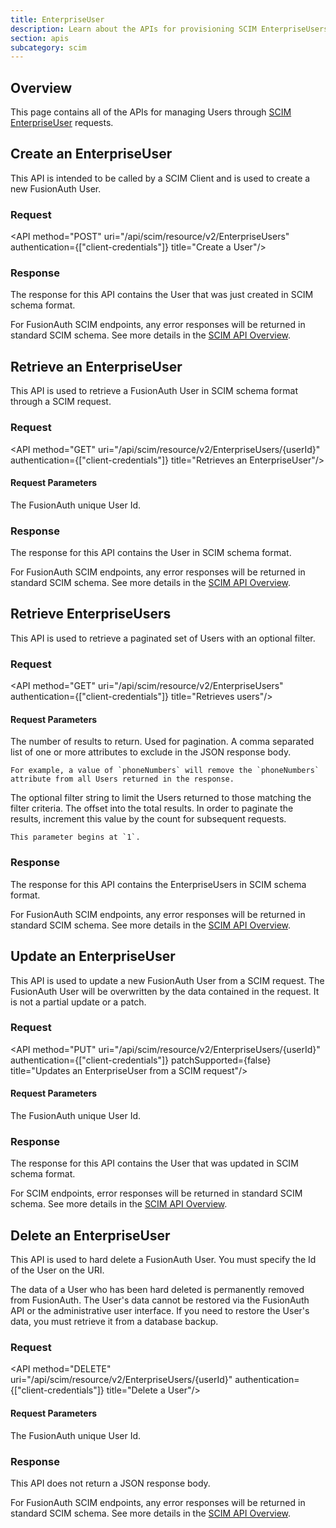 ```yaml
---
title: EnterpriseUser
description: Learn about the APIs for provisioning SCIM EnterpriseUsers in FusionAuth using a SCIM Client.
section: apis
subcategory: scim
---
```


<EnterprisePlanBlurb />

## Overview

This page contains all of the APIs for managing Users through [SCIM EnterpriseUser](https://datatracker.ietf.org/doc/html/rfc7643#section-4.3) requests.

## Create an EnterpriseUser

This API is intended to be called by a SCIM Client and is used to create a new FusionAuth User.

### Request

<API method="POST" uri="/api/scim/resource/v2/EnterpriseUsers" authentication={["client-credentials"]} title="Create a User"/>

<ScimEnterpriseuserRequestBody http_method="POST" />

### Response

The response for this API contains the User that was just created in SCIM schema format.

<ScimResponseCodes never_missing />

For FusionAuth SCIM endpoints, any error responses will be returned in standard SCIM schema. See more details in the [SCIM API Overview](/docs/apis/scim/).

<ScimEnterpriseuserResponseBody />

## Retrieve an EnterpriseUser

This API is used to retrieve a FusionAuth User in SCIM schema format through a SCIM request.

### Request

<API method="GET" uri="/api/scim/resource/v2/EnterpriseUsers/{userId}" authentication={["client-credentials"]} title="Retrieves an EnterpriseUser"/>

#### Request Parameters

<APIBlock>
  <APIField name="userId" type="UUID" optional>
    The FusionAuth unique User Id.
  </APIField>
</APIBlock>


### Response

The response for this API contains the User in SCIM schema format.

<ScimResponseCodes never_webhook_event />

For FusionAuth SCIM endpoints, any error responses will be returned in standard SCIM schema. See more details in the [SCIM API Overview](/docs/apis/scim/).

<ScimEnterpriseuserResponseBody />

## Retrieve EnterpriseUsers

This API is used to retrieve a paginated set of Users with an optional filter.

### Request

<API method="GET" uri="/api/scim/resource/v2/EnterpriseUsers" authentication={["client-credentials"]} title="Retrieves users"/>

#### Request Parameters

<APIBlock>
  <APIField name="count" type="Integer" optional>
    The number of results to return. Used for pagination.
  </APIField>
  <APIField name="excludedAttributes" type="String" optional since="1.39.0">
    A comma separated list of one or more attributes to exclude in the JSON response body.

    For example, a value of `phoneNumbers` will remove the `phoneNumbers` attribute from all Users returned in the response.
  </APIField>
  <APIField name="filter" type="String" optional since="1.39.0">
    The optional filter string to limit the Users returned to those matching the filter criteria.
  </APIField>
  <APIField name="startIndex" type="Integer" optional>
    The offset into the total results. In order to paginate the results, increment this value by the <InlineField>count</InlineField> for subsequent requests.

    This parameter begins at `1`.
  </APIField>
</APIBlock>

### Response

The response for this API contains the EnterpriseUsers in SCIM schema format.

<ScimResponseCodes />

For FusionAuth SCIM endpoints, any error responses will be returned in standard SCIM schema. See more details in the [SCIM API Overview](/docs/apis/scim/).

<ScimGroupListResponseBody />

## Update an EnterpriseUser

This API is used to update a new FusionAuth User from a SCIM request. The FusionAuth User will be overwritten by  the data contained in the request. It is not a partial update or a patch.

### Request

<API method="PUT" uri="/api/scim/resource/v2/EnterpriseUsers/{userId}" authentication={["client-credentials"]} patchSupported={false} title="Updates an EnterpriseUser from a SCIM request"/>

#### Request Parameters

<APIBlock>
  <APIField name="userId" type="UUID" optional>
    The FusionAuth unique User Id.
  </APIField>
</APIBlock>

<ScimEnterpriseuserRequestBody http_method="PUT" />

### Response

The response for this API contains the User that was updated in SCIM schema format.

<ScimResponseCodes />

For SCIM endpoints, error responses will be returned in standard SCIM schema. See more details in the [SCIM API Overview](/docs/apis/scim/).

<ScimEnterpriseuserResponseBody />

## Delete an EnterpriseUser

This API is used to hard delete a FusionAuth User. You must specify the Id of the User on the URI.

The data of a User who has been hard deleted is permanently removed from FusionAuth. The User's data cannot be restored via the FusionAuth API or the administrative user interface. If you need to restore the User's data, you must retrieve it from a database backup.

### Request

<API method="DELETE" uri="/api/scim/resource/v2/EnterpriseUsers/{userId}" authentication={["client-credentials"]} title="Delete a User"/>

#### Request Parameters

<APIBlock>
  <APIField name="userId" type="UUID" required>
    The FusionAuth unique User Id.
  </APIField>
</APIBlock>

### Response

This API does not return a JSON response body.

<ScimResponseCodes is_delete />

For FusionAuth SCIM endpoints, any error responses will be returned in standard SCIM schema. See more details in the [SCIM API Overview](/docs/apis/scim/).


